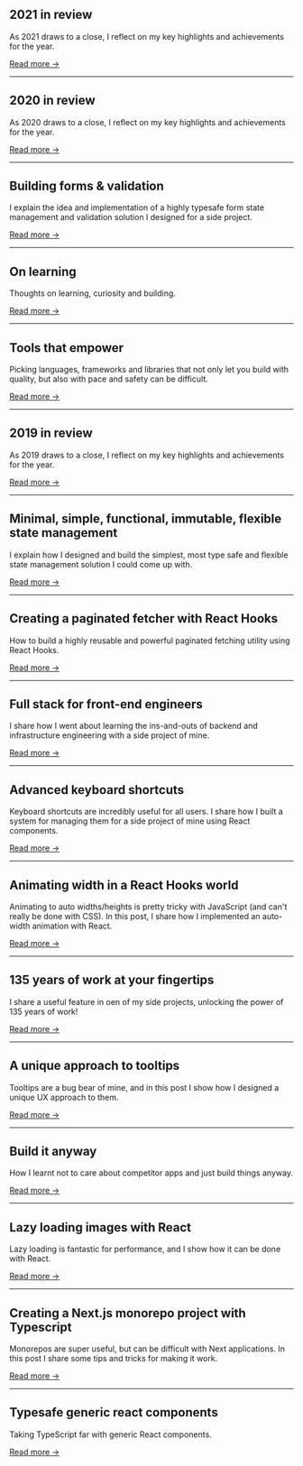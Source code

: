 ## 2021 in review

As 2021 draws to a close, I reflect on my key highlights and achievements for the year.

[Read more →](/blog/2021-in-review)

---

## 2020 in review

As 2020 draws to a close, I reflect on my key highlights and achievements for the year.

[Read more →](/blog/2020-in-review)

---

## Building forms & validation

I explain the idea and implementation of a highly typesafe form state management and validation solution I designed for a side project.

[Read more →](/blog/building-forms-and-validation)

---

## On learning

Thoughts on learning, curiosity and building.

[Read more →](/blog/on-learning)

---

## Tools that empower

Picking languages, frameworks and libraries that not only let you build with quality, but also with pace and safety can be difficult.

[Read more →](/blog/tools-that-empower)

---

## 2019 in review

As 2019 draws to a close, I reflect on my key highlights and achievements for the year.

[Read more →](/blog/2019-in-review)

---

## Minimal, simple, functional, immutable, flexible state management

I explain how I designed and build the simplest, most type safe and flexible state management solution I could come up with.

[Read more →](/blog/simple-state-management)

---

## Creating a paginated fetcher with React Hooks

How to build a highly reusable and powerful paginated fetching utility using React Hooks.

[Read more →](/blog/paginated-hooks)

---

## Full stack for front-end engineers

I share how I went about learning the ins-and-outs of backend and infrastructure engineering with a side project of mine.

[Read more →](/blog/full-stack-for-front-end)

---

## Advanced keyboard shortcuts

Keyboard shortcuts are incredibly useful for all users. I share how I built a system for managing them for a side project of mine using React components.

[Read more →](/blog/advanced-keyboard-shortcuts)

---

## Animating width in a React Hooks world

Animating to auto widths/heights is pretty tricky with JavaScript (and can't really be done with CSS). In this post, I share how I implemented an auto-width animation with React.

[Read more →](/blog/animating-width-in-a-react-hooks-world)

---

## 135 years of work at your fingertips

I share a useful feature in oen of my side projects, unlocking the power of 135 years of work!

[Read more →](/blog/135-years-of-work-at-your-fingertips)

---

## A unique approach to tooltips

Tooltips are a bug bear of mine, and in this post I show how I designed a unique UX approach to them.

[Read more →](/blog/a-unique-approach-to-tooltips)

---

## Build it anyway

How I learnt not to care about competitor apps and just build things anyway.

[Read more →](/blog/build-it-anyway)

---

## Lazy loading images with React

Lazy loading is fantastic for performance, and I show how it can be done with React.

[Read more →](/blog/lazy-loading-images-with-react)

---

## Creating a Next.js monorepo project with Typescript

Monorepos are super useful, but can be difficult with Next applications. In this post I share some tips and tricks for making it work.

[Read more →](/blog/next-typescript-monorepo)

---

## Typesafe generic react components

Taking TypeScript far with generic React components.

[Read more →](/blog/typesafe-react-components)
